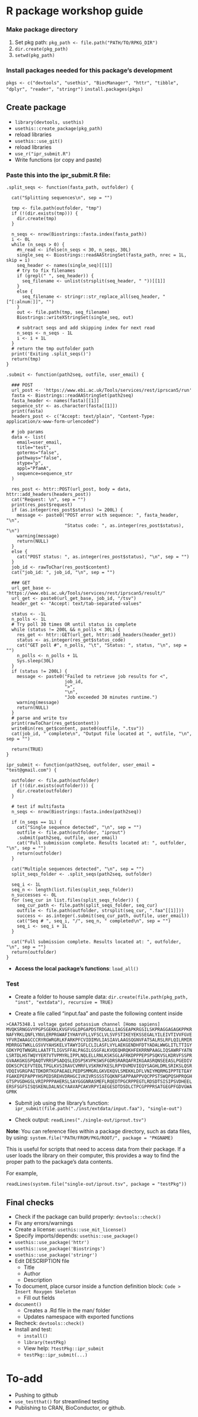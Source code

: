 # R package workshop guide

### Make package directory
1. Set pkg path: `pkg_path <- file.path("PATH/TO/RPKG_DIR")`
2. `dir.create(pkg_path)`
3. `setwd(pkg_path)`

### Install packages needed for this package's development
`pkgs <- c("devtools", "usethis", "BiocManager", "httr", "tibble", "dplyr", "reader", "stringr")`
`install.packages(pkgs)`

## Create package

- `library(devtools, usethis)`
- `usethis::create_package(pkg_path)` 
- reload libraries
- `usethis::use_git()`
- reload libraries
- `use_r("ipr_submit.R")`
- Write functions (or copy and paste)

### Paste this into the ipr_submit.R file:

```
.split_seqs <- function(fasta_path, outfolder) {

  cat("Splitting sequences\n", sep = "")

  tmp <- file.path(outfolder, "tmp")
  if (!(dir.exists(tmp))) {
    dir.create(tmp)
  }

  n_seqs <- nrow(Biostrings::fasta.index(fasta_path))
  i <- 0L
  while (n_seqs > 0) {
    #n_read <- ifelse(n_seqs < 30, n_seqs, 30L)
    single_seq <- Biostrings::readAAStringSet(fasta_path, nrec = 1L, skip = i)
    seq_header <- names(single_seq)[[1]]
    # try to fix filenames
    if (grepl(" ", seq_header)) {
      seq_filename <- unlist(strsplit(seq_header, " "))[[1]]
    }
    else {
      seq_filename <- stringr::str_replace_all(seq_header, "[^[:alnum:]]", "")
    }
    out <- file.path(tmp, seq_filename)
    Biostrings::writeXStringSet(single_seq, out)

    # subtract seqs and add skipping index for next read
    n_seqs <- n_seqs - 1L
    i <- i + 1L
  }
  # return the tmp outfolder path
  print('Exiting .split_seqs()')
  return(tmp)
}

.submit <- function(path2seq, outfile, user_email) {

  ### POST
  url_post <- 'https://www.ebi.ac.uk/Tools/services/rest/iprscan5/run'
  fasta <- Biostrings::readAAStringSet(path2seq)
  fasta_header <- names(fasta)[[1]]
  sequence_str <- as.character(fasta[[1]])
  print(fasta)
  headers_post <- c("Accept: text/plain", "Content-Type: application/x-www-form-urlencoded")

  # job params
  data <- list(
    email=user_email,
    title="test",
    goterms="false",
    pathways="false",
    stype="p",
    appl="PfamA",
    sequence=sequence_str
  )

  res_post <- httr::POST(url_post, body = data, httr::add_headers(headers_post))
  cat("Request: \n", sep = "")
  print(res_post$request)
  if (as.integer(res_post$status) != 200L) {
    message <- paste0("POST error with sequence: ", fasta_header, "\n",
                      "Status code: ", as.integer(res_post$status), "\n")
    warning(message)
    return(NULL)
  }
  else {
    cat("POST status: ", as.integer(res_post$status), "\n", sep = "")
  }
  job_id <- rawToChar(res_post$content)
  cat("job_id: ", job_id, "\n", sep = "")

  ### GET
  url_get_base <- "https://www.ebi.ac.uk/Tools/services/rest/iprscan5/result/"
  url_get <- paste0(url_get_base, job_id, "/tsv")
  header_get <- "Accept: text/tab-separated-values"

  status <- -1L
  n_polls <- 1L
  # Try poll 30 times OR until status is complete
  while (status != 200L && n_polls < 30L) {
    res_get <- httr::GET(url_get, httr::add_headers(header_get))
    status <- as.integer(res_get$status_code)
    cat("GET poll #", n_polls, "\t", "Status: ", status, "\n", sep = "")
    n_polls <- n_polls + 1L
    Sys.sleep(30L)
  }
  if (status != 200L) {
    message <- paste0("Failed to retrieve job results for <",
                      job_id,
                      ">",
                      "\n",
                      "Job exceeded 30 minutes runtime.")
    warning(message)
    return(NULL)
  }
  # parse and write tsv
  print(rawToChar(res_get$content))
  writeBin(res_get$content, paste0(outfile, ".tsv"))
  cat(job_id, " complete\n", "Output file located at ", outfile, "\n", sep = "")

  return(TRUE)
}

ipr_submit <- function(path2seq, outfolder, user_email = "test@gmail.com") {

  outfolder <- file.path(outfolder)
  if (!(dir.exists(outfolder))) {
    dir.create(outfolder)
  }

  # test if multifasta
  n_seqs <- nrow(Biostrings::fasta.index(path2seq))

  if (n_seqs == 1L) {
    cat("Single sequence detected", "\n", sep = "")
    outfile <- file.path(outfolder, "iprout")
    .submit(path2seq, outfile, user_email)
    cat("Full submission complete. Results located at: ", outfolder, "\n", sep = "")
    return(outfolder)
  }

  cat("Multiple sequences detected", "\n", sep = "")
  split_seqs_folder <- .split_seqs(path2seq, outfolder)

  seq_i <- 1L
  seq_n <- length(list.files(split_seqs_folder))
  n_successes <- 0L
  for (seq_cur in list.files(split_seqs_folder)) {
    seq_cur_path <- file.path(split_seqs_folder, seq_cur)
    outfile <- file.path(outfolder, strsplit(seq_cur, ".faa"[[1]]))
    success <- as.integer(.submit(seq_cur_path, outfile, user_email))
    cat("Seq # ", seq_i, "/", seq_n, " completed\n", sep = "")
    seq_i <- seq_i + 1L
  }

  cat("Full submission complete. Results located at: ", outfolder, "\n", sep = "")
  return(outfolder)
}
```

- **Access the local package's functions**: `load_all()`

### Test
- Create a folder to house sample data: `dir.create(file.path(pkg_path, "inst", "extdata"), recursive = TRUE)`

- Create a file called "input.faa" and paste the following content inside
```
>CAA75348.1 voltage gated potassium channel [Homo sapiens]
MVQKSRNGGVYPGPSGEKKLKVGFVGLDPGAPDSTRDGALLIAGSEAPKRGSILSKPRAGGAGAGKPPKR
NAFYRKLQNFLYNVLERPRGWAFIYHAYVFLLVFSCLVLSVFSTIKEYEKSSEGALYILEIVTIVVFGVE
YFVRIWAAGCCCRYRGWRGRLKFARKPFCVIDIMVLIASIAVLAAGSQGNVFATSALRSLRFLQILRMIR
MDRRGGTWKLLGSVVYAHSKELVTAWYIGFLCLILASFLVYLAEKGENDHFDTYADALWWGLITLTTIGY
GDKYPQTWNGRLLAATFTLIGVSFFALPAGILGSGFALKVQEQHRQKHFEKRRNPAAGLIQSAWRFYATN
LSRTDLHSTWQYYERTVTVPMYRLIPPLNQLELLRNLKSKSGLAFRKDPPPEPSPSQKVSLKDRVFSSPR
GVAAKGKGSPQAQTVRRSPSADQSLEDSPSKVPKSWSFGDRSRARQAFRIKGAASRQNSEEASLPGEDIV
DDKSCPCEFVTEDLTPGLKVSIRAVCVMRFLVSKRKFKESLRPYDVMDVIEQYSAGHLDMLSRIKSLQSR
VDQIVGRGPAITDKDRTKGPAEAELPEDPSMMGRLGKVEKQVLSMEKKLDFLVNIYMQRMGIPPTETEAY
FGAKEPEPAPPYHSPEDSREHVDRHGCIVKIVRSSSSTGQKNFSAPPAAPPVQCPPSTSWQPQSHPRQGH
GTSPVGDHGSLVRIPPPPAHERSLSAYGGGNRASMEFLRQEDTPGCRPPEGTLRDSDTSISIPSVDHEEL
ERSFSGFSISQSKENLDALNSCYAAVAPCAKVRPYIAEGESDTDSDLCTPCGPPPRSATGEGPFGDVGWA
GPRK

```
- Submit job using the library's function:
`ipr_submit(file.path("./inst/extdata/input.faa"), "single-out")`

- Check output: `readLines("./single-out/iprout.tsv")`

**Note**: You can reference files within a package directory, such as data files, by using:  `system.file("PATH/FROM/PKG/ROOT/", package = "PKGNAME)` 

This is useful for scripts that need to access data from their package. If a user loads the library on their computer, this provides a way to find the proper path to the package's data contents.

For example,

`readLines(system.file("single-out/iprout.tsv", package = "testPkg"))`

## Final checks

- Check if the package can build properly: `devtools::check()`
- Fix any errors/warnings
- Create a license: `usethis::use_mit_license()`
- Specify imports/depends: `usethis::use_package()`
- `usethis::use_package('httr')`
- `usethis::use_package('Biostrings')`
- `usethis::use_package('stringr')`
- Edit DESCRIPTION file
  - Title
  - Author
  - Description
- To document, place cursor inside a function definition block: `Code > Insert Roxygen Skeleton`
  - Fill out fields
- `document()`
  - Creates a .Rd file in the man/ folder
  - Updates namespace with exported functions
- Recheck: `devtools::check()`
- Install and test: 
  - `install()`
  - `library(testPkg)`
  - View help: `?testPkg::ipr_submit`
  - `testPkg::ipr_submit(...)`

# To-add

- Pushing to github
- `use_testthat()` for streamlined testing
- Publishing to CRAN, BioConductor, or github.
